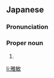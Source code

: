 ==Japanese==
{{ja-kanjitab|まさ|とし}}

===Pronunciation===
{{ja-pron|まさとし}}

===Proper noun===
{{ja-pos|proper|まさとし}}

# {{given name|male|lang=ja|sort=まさとし}}

[[li:雅敏]]